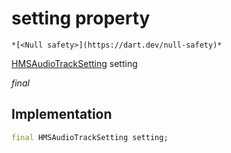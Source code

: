 # setting property

    *[<Null safety>](https://dart.dev/null-safety)*

[HMSAudioTrackSetting](../../model_hms_audio_track_setting/HMSAudioTrackSetting-class) setting

_final_

## Implementation

```dart
final HMSAudioTrackSetting setting;


```
